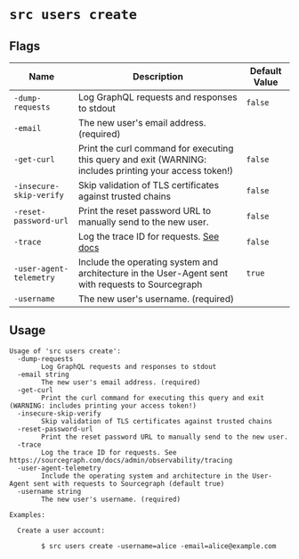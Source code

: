 # `src users create`


## Flags

| Name | Description | Default Value |
|------|-------------|---------------|
| `-dump-requests` | Log GraphQL requests and responses to stdout | `false` |
| `-email` | The new user's email address. (required) |  |
| `-get-curl` | Print the curl command for executing this query and exit (WARNING: includes printing your access token!) | `false` |
| `-insecure-skip-verify` | Skip validation of TLS certificates against trusted chains | `false` |
| `-reset-password-url` | Print the reset password URL to manually send to the new user. | `false` |
| `-trace` | Log the trace ID for requests. [See docs](/admin/observability/tracing) | `false` |
| `-user-agent-telemetry` | Include the operating system and architecture in the User-Agent sent with requests to Sourcegraph | `true` |
| `-username` | The new user's username. (required) |  |


## Usage

```
Usage of 'src users create':
  -dump-requests
    	Log GraphQL requests and responses to stdout
  -email string
    	The new user's email address. (required)
  -get-curl
    	Print the curl command for executing this query and exit (WARNING: includes printing your access token!)
  -insecure-skip-verify
    	Skip validation of TLS certificates against trusted chains
  -reset-password-url
    	Print the reset password URL to manually send to the new user.
  -trace
    	Log the trace ID for requests. See https://sourcegraph.com/docs/admin/observability/tracing
  -user-agent-telemetry
    	Include the operating system and architecture in the User-Agent sent with requests to Sourcegraph (default true)
  -username string
    	The new user's username. (required)

Examples:

  Create a user account:

    	$ src users create -username=alice -email=alice@example.com



```
